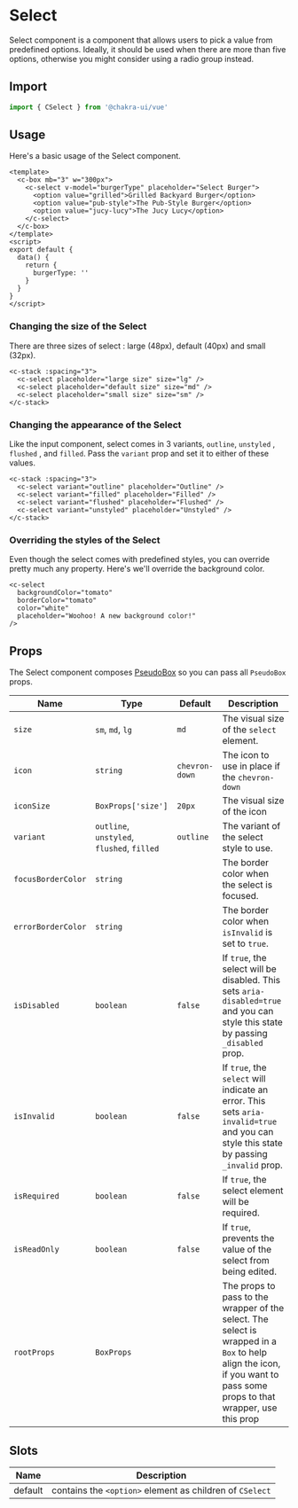 
<SEO
  title="Select"
  description="Select component is a component that allows users to pick a value from predefined options. Ideally, it should be used when there are more than 5 options, otherwise you might consider using a radio group instead."
/>

# Select

Select component is a component that allows users to pick a value from predefined options. Ideally, it should be used when there are more than five options, otherwise you might consider using a radio group instead.

## Import

<carbon-ad />

```js
import { CSelect } from '@chakra-ui/vue'
```

## Usage

Here's a basic usage of the Select component.

```vue live=true
<template>
  <c-box mb="3" w="300px">
    <c-select v-model="burgerType" placeholder="Select Burger">
      <option value="grilled">Grilled Backyard Burger</option>
      <option value="pub-style">The Pub-Style Burger</option>
      <option value="jucy-lucy">The Jucy Lucy</option>
    </c-select>
  </c-box>
</template>
<script>
export default {
  data() {
    return {
      burgerType: ''
    }
  }
}
</script>
```

### Changing the size of the Select

There are three sizes of select : large (48px), default (40px) and small (32px).

```vue live=true
<c-stack :spacing="3">
  <c-select placeholder="large size" size="lg" />
  <c-select placeholder="default size" size="md" />
  <c-select placeholder="small size" size="sm" />
</c-stack>
```

### Changing the appearance of the Select

Like the input component, select comes in 3 variants, `outline`, `unstyled`
, `flushed` , and `filled`. Pass the `variant` prop and set it to either of
these values.

```vue live=true
<c-stack :spacing="3">
  <c-select variant="outline" placeholder="Outline" />
  <c-select variant="filled" placeholder="Filled" />
  <c-select variant="flushed" placeholder="Flushed" />
  <c-select variant="unstyled" placeholder="Unstyled" />
</c-stack>
```

### Overriding the styles of the Select

Even though the select comes with predefined styles, you can override pretty
much any property. Here's we'll override the background color.

```vue live=true
<c-select
  backgroundColor="tomato"
  borderColor="tomato"
  color="white"
  placeholder="Woohoo! A new background color!"
/>
```

## Props

The Select component composes [PseudoBox](/pseudoBox) so you can pass all `PseudoBox` props.

| Name               | Type                                       | Default        | Description                                                                                                                                                            |
| ------------------ | ------------------------------------------ | -------------- | ---------------------------------------------------------------------------------------------------------------------------------------------------------------------- |
| `size`             | `sm`, `md`, `lg`                           | `md`           | The visual size of the `select` element.                                                                                                                               |
| `icon`             | `string`                                   | `chevron-down` | The icon to use in place if the `chevron-down`                                                                                                                         |
| `iconSize`         | `BoxProps['size']`                         | `20px`         | The visual size of the icon                                                                                                                                            |
| `variant`          | `outline`, `unstyled`, `flushed`, `filled` | `outline`      | The variant of the select style to use.                                                                                                                                |
| `focusBorderColor` | `string`                                   |                | The border color when the select is focused.                                                                                                                           |
| `errorBorderColor` | `string`                                   |                | The border color when `isInvalid` is set to `true`.                                                                                                                    |
| `isDisabled`       | `boolean`                                  | `false`        | If `true`, the select will be disabled. This sets `aria-disabled=true` and you can style this state by passing `_disabled` prop.                                       |
| `isInvalid`        | `boolean`                                  | `false`        | If `true`, the `select` will indicate an error. This sets `aria-invalid=true` and you can style this state by passing `_invalid` prop.                                 |
| `isRequired`       | `boolean`                                  | `false`        | If `true`, the select element will be required.                                                                                                                        |
| `isReadOnly`       | `boolean`                                  | `false`        | If `true`, prevents the value of the select from being edited.                                                                                                         |
| `rootProps`        | `BoxProps`                                 |                | The props to pass to the wrapper of the select. The select is wrapped in a `Box` to help align the icon, if you want to pass some props to that wrapper, use this prop |

## Slots

| Name    | Description                                              |
| ------- | -------------------------------------------------------- |
| default | contains the `<option>` element as children of `CSelect` |
